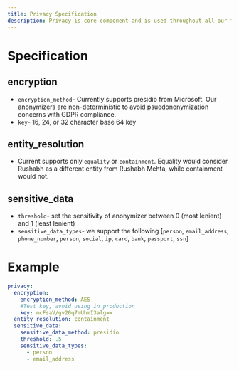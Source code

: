 ```yaml
---
title: Privacy Specification
description: Privacy is core component and is used throughout all our flows. This spec define elements that can be configured that affect privacy.
---
```



# Specification
## encryption

* `encryption_method`- Currently supports presidio from Microsoft. Our anonymizers are non-deterministic to avoid psuedononymization concerns with GDPR compliance.
* `key`- 16, 24, or 32 character base 64 key

## entity_resolution

* Current supports only `equality` or `containment`. Equality would consider Rushabh as a different entity from Rushabh Mehta, while containment would not.

## sensitive_data

* `threshold`- set the sensitivity of anonymizer between 0 (most lenient) and 1 (least lenient)
* `sensitive_data_types`- we support the following [`person`, `email_address`, `phone_number`, `person`, `social`, `ip`, `card`, `bank`, `passport`, `ssn`]

# Example
```yaml
privacy:
  encryption:
    encryption_method: AES
    #Test key, avoid using in production
    key: mcFsaV/gv20q7mUhmI3alg==
  entity_resolution: containment
  sensitive_data:
    sensitive_data_method: presidio
    threshold: .5
    sensitive_data_types:
      - person
      - email_address
```